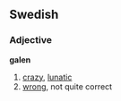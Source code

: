 {{See|Galen}}
==Swedish==
===Adjective===
'''galen'''

#[[crazy]], [[lunatic]]
#[[wrong]], not quite correct